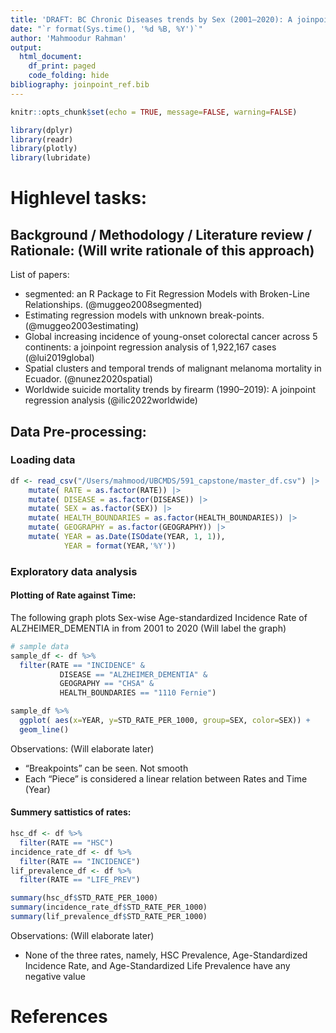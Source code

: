 ```yaml
---
title: 'DRAFT: BC Chronic Diseases trends by Sex (2001–2020): A joinpoint regression analysis'
date: "`r format(Sys.time(), '%d %B, %Y')`"
author: 'Mahmoodur Rahman'
output:
  html_document:
    df_print: paged
    code_folding: hide
bibliography: joinpoint_ref.bib
---
```


```r
knitr::opts_chunk$set(echo = TRUE, message=FALSE, warning=FALSE)
```



```r
library(dplyr)
library(readr)
library(plotly)
library(lubridate)
```
# Highlevel tasks:

## Background / Methodology / Literature review / Rationale: (Will write rationale of this approach)

List of papers:

 - segmented: an R Package to Fit Regression Models with Broken-Line Relationships. (@muggeo2008segmented)
 - Estimating regression models with unknown break-points. (@muggeo2003estimating)
 - Global increasing incidence of young-onset colorectal cancer across 5 continents: a joinpoint regression analysis of 1,922,167 cases (@lui2019global)
 - Spatial clusters and temporal trends of malignant melanoma mortality in Ecuador. (@nunez2020spatial)
 - Worldwide suicide mortality trends by firearm (1990–2019): A joinpoint regression analysis (@ilic2022worldwide)
 
## Data Pre-processing:

### Loading data

```r
df <- read_csv("/Users/mahmood/UBCMDS/591_capstone/master_df.csv") |> 
    mutate( RATE = as.factor(RATE)) |> 
    mutate( DISEASE = as.factor(DISEASE)) |> 
    mutate( SEX = as.factor(SEX)) |> 
    mutate( HEALTH_BOUNDARIES = as.factor(HEALTH_BOUNDARIES)) |> 
    mutate( GEOGRAPHY = as.factor(GEOGRAPHY)) |> 
    mutate( YEAR = as.Date(ISOdate(YEAR, 1, 1)),
            YEAR = format(YEAR,'%Y'))

```

### Exploratory data analysis

#### Plotting of Rate against Time: 

The following graph plots Sex-wise Age-standardized Incidence Rate of ALZHEIMER_DEMENTIA in from 2001 to 2020  (Will label the graph)

```r
# sample data
sample_df <- df %>%
  filter(RATE == "INCIDENCE" &
           DISEASE == "ALZHEIMER_DEMENTIA" & 
           GEOGRAPHY == "CHSA" &
           HEALTH_BOUNDARIES == "1110 Fernie")

sample_df %>%
  ggplot( aes(x=YEAR, y=STD_RATE_PER_1000, group=SEX, color=SEX)) +
  geom_line()

```

Observations: (Will elaborate later)

 - "Breakpoints" can be seen. Not smooth
 - Each "Piece" is considered a linear relation between Rates and Time (Year)
 
#### Summery sattistics of rates:

```r

hsc_df <- df %>%
  filter(RATE == "HSC")
incidence_rate_df <- df %>%
  filter(RATE == "INCIDENCE")
lif_prevalence_df <- df %>%
  filter(RATE == "LIFE_PREV")

summary(hsc_df$STD_RATE_PER_1000)
summary(incidence_rate_df$STD_RATE_PER_1000)
summary(lif_prevalence_df$STD_RATE_PER_1000)

```
Observations: (Will elaborate later)

 - None of the three rates, namely, HSC Prevalence, Age-Standardized Incidence Rate, and  Age-Standardized Life Prevalence have any negative value














 
# References
 
 
 
 
 
 
 
 